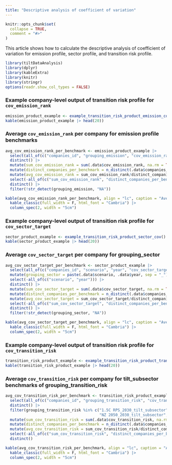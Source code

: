 ```yaml
---
title: "Descriptive analysis of coefficient of variation"
---
```


```r
knitr::opts_chunk$set(
  collapse = TRUE,
  comment = "#>"
)
```

This article shows how to calculate the descriptive analysis of coefficient of 
variation for emission profile, sector profile, and transition risk profile.

```r
library(tiltDataAnalysis)
library(dplyr)
library(kableExtra)
library(knitr)
library(stringr)
options(readr.show_col_types = FALSE)
```

### Example company-level output of transition risk profile for `cov_emission_rank`

```r
emission_product_example <- example_transition_risk_product_emission_cov()
kable(emission_product_example |> head(20))
```

### Average `cov_emission_rank` per company for emission profile benchmarks

```r
avg_cov_emission_rank_per_benchmark <- emission_product_example |>
  select(all_of(c("companies_id", "grouping_emission", "cov_emission_rank"))) |>
  distinct() |>
  mutate(sum_cov_emission_rank = sum(.data$cov_emission_rank, na.rm = TRUE), .by = "grouping_emission") |>
  mutate(distinct_companies_per_benchmark = n_distinct(.data$companies_id, na.rm = TRUE), .by = "grouping_emission") |>
  mutate(avg_cov_emission_rank = sum_cov_emission_rank/distinct_companies_per_benchmark) |>
  select(-all_of(c("sum_cov_emission_rank", "distinct_companies_per_benchmark", "cov_emission_rank", "companies_id"))) |>
  distinct() |>
  filter(!str_detect(grouping_emission, "NA"))
```

```r
kable(avg_cov_emission_rank_per_benchmark, align = "lc", caption = "Average cov_emission_rank per company for grouping_emission", escape = F) |>
  kable_classic(full_width = F, html_font = "Cambria") |>
  column_spec(2, width = "5cm")
```

### Example company-level output of transition risk profile for `cov_sector_target`

```r
sector_product_example <- example_transition_risk_product_sector_cov()
kable(sector_product_example |> head(20))
```

### Average `cov_sector_target` per company for grouping_sector

```r
avg_cov_sector_target_per_benchmark <- sector_product_example |>
  select(all_of(c("companies_id", "scenario", "year", "cov_sector_target"))) |>
  mutate(grouping_sector = paste(.data$scenario, .data$year, sep = "_")) |>
  select(-all_of(c("scenario", "year"))) |>
  distinct() |>
  mutate(sum_cov_sector_target = sum(.data$cov_sector_target, na.rm = TRUE), .by = "grouping_sector") |>
  mutate(distinct_companies_per_benchmark = n_distinct(.data$companies_id, na.rm = TRUE), .by = "grouping_sector") |>
  mutate(avg_cov_sector_target = sum_cov_sector_target/distinct_companies_per_benchmark) |>
  select(-all_of(c("sum_cov_sector_target", "distinct_companies_per_benchmark", "cov_sector_target", "companies_id"))) |>
  distinct() |>
  filter(!str_detect(grouping_sector, "NA"))
```

```r
kable(avg_cov_sector_target_per_benchmark, align = "lc", caption = "Average cov_sector_target per company for grouping_sector", escape = F) |>
  kable_classic(full_width = F, html_font = "Cambria") |>
  column_spec(2, width = "5cm")
```

### Example company-level output of transition risk profile for `cov_transition_risk`

```r
transition_risk_product_example <- example_transition_risk_product_transition_risk_cov()
kable(transition_risk_product_example |> head(20))
```

### Average `cov_transition_risk` per company for tilt_subsector benchmarks of grouping_transition_risk

```r
avg_cov_transition_risk_per_benchmark <- transition_risk_product_example |>
  select(all_of(c("companies_id", "grouping_transition_risk", "cov_transition_risk"))) |>
  distinct() |>
  filter(grouping_transition_risk %in% c("1.5C RPS_2030_tilt_subsector", "1.5C RPS_2050_tilt_subsector",
                                         "NZ 2050_2030_tilt_subsector", "NZ 2050_2050_tilt_subsector")) |>
  mutate(sum_cov_transition_risk = sum(.data$cov_transition_risk, na.rm = TRUE), .by = "grouping_transition_risk") |>
  mutate(distinct_companies_per_benchmark = n_distinct(.data$companies_id, na.rm = TRUE), .by = "grouping_transition_risk") |>
  mutate(avg_cov_transition_risk = sum_cov_transition_risk/distinct_companies_per_benchmark) |>
  select(-all_of(c("sum_cov_transition_risk", "distinct_companies_per_benchmark", "cov_transition_risk", "companies_id"))) |>
  distinct()
```

```r
kable(avg_cov_transition_risk_per_benchmark, align = "lc", caption = "Average cov_transition_risk per company for tilt_subsector benchmarks of grouping_transition_risk", escape = F) |>
  kable_classic(full_width = F, html_font = "Cambria") |>
  column_spec(2, width = "5cm")
```

